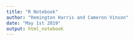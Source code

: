 ```yaml
---
title: "R Notebook"
author: "Remington Harris and Cameron Vinson"
date: "May 1st 2019"
output: html_notebook
---
```


```r

```

